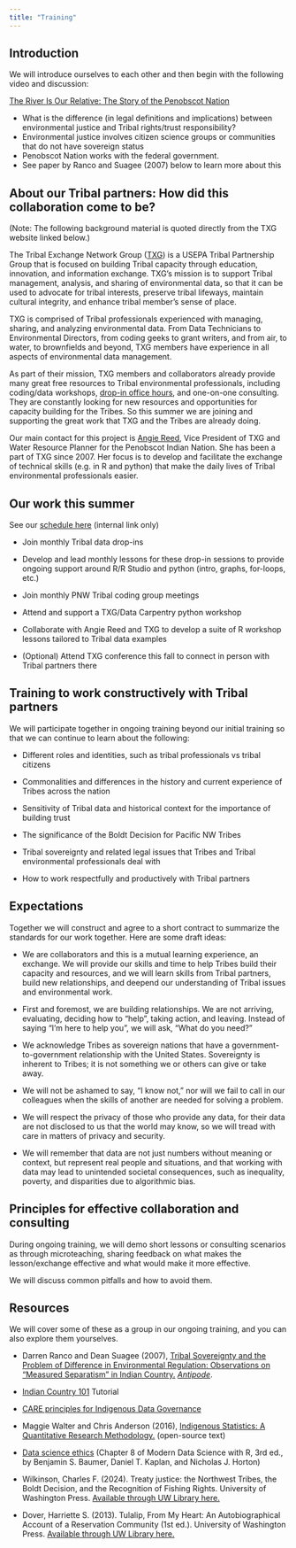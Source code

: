 ```yaml
---
title: "Training"
---
```


## Introduction

We will introduce ourselves to each other and then begin with the following video and discussion:

[The River Is Our Relative: The Story of the Penobscot Nation](https://www.youtube.com/watch?v=8VCr_bohahw) 

- What is the difference (in legal definitions and implications) between environmental justice and Tribal rights/trust responsibility?
- Environmental justice involves citizen science groups or communities that do not have sovereign status
- Penobscot Nation works with the federal government.
- See paper by Ranco and Suagee (2007) below to learn more about this

## About our Tribal partners: How did this collaboration come to be?

(Note: The following background material is quoted directly from the TXG website linked below.)

The Tribal Exchange Network Group ([TXG](https://www.tribalexchangenetwork.org/)) is a USEPA Tribal Partnership Group that is focused on building Tribal capacity through education, innovation, and information exchange. TXG's mission is to support Tribal management, analysis, and sharing of environmental data, so that it can be used to advocate for tribal interests, preserve tribal lifeways, maintain cultural integrity, and enhance tribal member's sense of place.

TXG is comprised of Tribal professionals experienced with managing, sharing, and analyzing environmental data. From Data Technicians to Environmental Directors, from coding geeks to grant writers, and from air, to water, to brownfields and beyond, TXG members have experience in all aspects of environmental data management.

As part of their mission, TXG members and collaborators already provide many great free resources to Tribal environmental professionals, including coding/data workshops, [drop-in office hours](https://www.tribalexchangenetwork.org/trainings-events), and one-on-one consulting. They are constantly looking for new resources and opportunities for capacity building for the Tribes. So this summer we are joining and supporting the great work that TXG and the Tribes are already doing.

Our main contact for this project is [Angie Reed](https://www.tribalexchangenetwork.org/angie-reed), Vice President of TXG and Water Resource Planner for the Penobscot Indian Nation. She has been a part of TXG since 2007. Her focus is to develop and facilitate the exchange of technical skills (e.g. in R and python) that make the daily lives of Tribal environmental professionals easier.



## Our work this summer

See our [schedule here](https://docs.google.com/spreadsheets/d/1up7SQiZ2mWkHVwk3W5fgH3nx_kHkNd0De2PPVhxNMFk/edit?usp=sharing) (internal link only)

- Join monthly Tribal data drop-ins

- Develop and lead monthly lessons for these drop-in sessions to provide ongoing support around R/R Studio and python (intro, graphs, for-loops, etc.)

- Join monthly PNW Tribal coding group meetings

- Attend and support a TXG/Data Carpentry python workshop

- Collaborate with Angie Reed and TXG to develop a suite of R workshop lessons tailored to Tribal data examples

- (Optional) Attend TXG conference this fall to connect in person with Tribal partners there




## Training to work constructively with Tribal partners

We will participate together in ongoing training beyond our initial training so that we can continue to learn about the following:

- Different roles and identities, such as tribal professionals vs tribal citizens

- Commonalities and differences in the history and current experience of Tribes across the nation

- Sensitivity of Tribal data and historical context for the importance of building trust

- The significance of the Boldt Decision for Pacific NW Tribes

- Tribal sovereignty and related legal issues that Tribes and Tribal environmental professionals deal with

- How to work respectfully and productively with Tribal partners




## Expectations

Together we will construct and agree to a short contract to summarize the standards for our work together.  Here are some draft ideas:

- We are collaborators and this is a mutual learning experience, an exchange. We will provide our skills and time to help Tribes build their capacity and resources, and we will learn skills from Tribal partners, build new relationships, and deepend our understanding of Tribal issues and environmental work.

- First and foremost, we are building relationships. We are not arriving, evaluating, deciding how to "help", taking action, and leaving. Instead of saying "I'm here to help you", we will ask, "What do you need?"

- We acknowledge Tribes as sovereign nations that have a government-to-government relationship with the United States. Sovereignty is inherent to Tribes; it is not something we or others can give or take away.

- We will not be ashamed to say, “I know not,” nor will we fail to call in our colleagues when the skills of another are needed for solving a problem.

- We will respect the privacy of those who provide any data, for their data are not disclosed to us that the world may know, so we will tread with care in matters of privacy and security.

- We will remember that data are not just numbers without meaning or context, but represent real people and situations, and that working with data may lead to unintended societal consequences, such as inequality, poverty, and disparities due to algorithmic bias.



## Principles for effective collaboration and consulting

During ongoing training, we will demo short lessons or consulting scenarios as through microteaching, sharing feedback on what makes the lesson/exchange effective and what would make it more effective.

We will discuss common pitfalls and how to avoid them.


## Resources

We will cover some of these as a group in our ongoing training, and you can also explore them yourselves.

- Darren Ranco and Dean Suagee (2007), [Tribal Sovereignty and the Problem of Difference in Environmental Regulation: Observations on "Measured Separatism" in Indian Country.](https://drive.google.com/file/d/1SO_rzZfOmiyAmYnkKNjTfQpAq8Qv60RA/view) [*Antipode*](https://onlinelibrary.wiley.com/journal/14678330).

- [Indian Country 101](https://www.conservationtraining.org/course/view.php?id=309) Tutorial

- [CARE principles for Indigenous Data Governance](https://www.gida-global.org/care)

- Maggie Walter and Chris Anderson (2016), [Indigenous Statistics: A Quantitative Research Methodology.](https://www.taylorfrancis.com/books/oa-mono/10.4324/9781315426570/indigenous-statistics-maggie-walter-chris-andersen) (open-source text)

- [Data science ethics](https://mdsr-book.github.io/mdsr3e/08-ethics.html) (Chapter 8 of Modern Data Science with R, 3rd ed., by Benjamin S. Baumer, Daniel T. Kaplan, and Nicholas J. Horton)

- Wilkinson, Charles F. (2024). Treaty justice: the Northwest Tribes, the Boldt Decision, and the Recognition of Fishing Rights. University of Washington Press. [Available through UW Library here.](https://orbiscascade-washington.primo.exlibrisgroup.com/discovery/fulldisplay?docid=alma99162774763301452&context=L&vid=01ALLIANCE_UW:UW&lang=en&search_scope=UW_EVERYTHING&adaptor=Local%20Search%20Engine&tab=UW_default&query=any,contains,treaty%20justice)

- Dover, Harriette S. (2013). Tulalip, From My Heart: An Autobiographical Account of a Reservation Community (1st ed.). University of Washington Press. [Available through UW Library here.](https://orbiscascade-washington.primo.exlibrisgroup.com/discovery/fulldisplay?docid=cdi_askewsholts_vlebooks_9780295804934&context=PC&vid=01ALLIANCE_UW:UW&lang=en&search_scope=UW_EVERYTHING&adaptor=Primo%20Central&tab=UW_default&query=any,contains,tulalip&offset=0)



